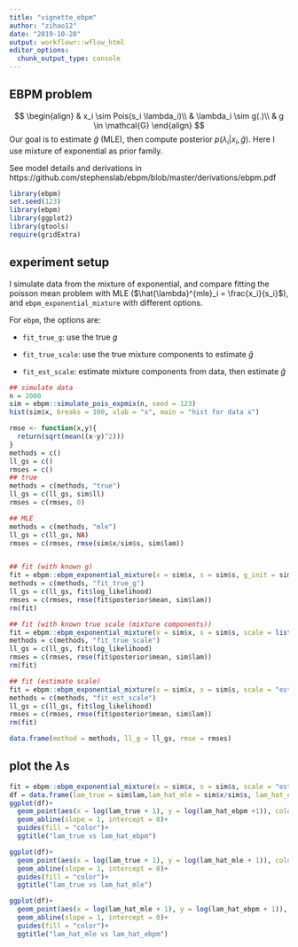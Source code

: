 ```yaml
---
title: "vignette_ebpm"
author: "zihao12"
date: "2019-10-20"
output: workflowr::wflow_html
editor_options:
  chunk_output_type: console
---
```


## EBPM problem
$$
\begin{align}
  & x_i \sim Pois(s_i \lambda_i)\\
  & \lambda_i \sim g(.)\\
  & g \in \mathcal{G}
\end{align}
$$
Our goal is to estimate $\hat{g}$ (MLE), then  compute posterior $p(\lambda_i | x_i, \hat{g})$. Here  I use  mixture of exponential as prior family. 

See model details and derivations in https://github.com/stephenslab/ebpm/blob/master/derivations/ebpm.pdf

```r
library(ebpm)
set.seed(123)
library(ebpm)
library(ggplot2)
library(gtools)
require(gridExtra)
```


## experiment setup
I simulate data from the mixture of exponential, and compare fitting  the poisson mean problem with MLE  ($\hat{\lambda}^{mle}_i = \frac{x_i}{s_i}$), and  `ebpm_exponential_mixture` with  different options. \

For `ebpm`, the options are: \

* `fit_true_g`: use the true $g$ \

* `fit_true_scale`: use the true mixture components to estimate $\hat{g}$\

* `fit_est_scale`: estimate mixture components from data, then  estimate $\hat{g}$ 


```r
## simulate data
n = 2000
sim = ebpm::simulate_pois_expmix(n, seed = 123)
hist(sim$x, breaks = 100, xlab = "x", main = "hist for data x")
```


```r
rmse <- function(x,y){
  return(sqrt(mean((x-y)^2)))
}
methods = c()
ll_gs = c()
rmses = c()
## true
methods = c(methods, "true")
ll_gs = c(ll_gs, sim$ll)
rmses = c(rmses, 0)

## MLE
methods = c(methods, "mle")
ll_gs = c(ll_gs, NA)
rmses = c(rmses, rmse(sim$x/sim$s, sim$lam))


## fit (with known g)
fit = ebpm::ebpm_exponential_mixture(x = sim$x, s = sim$s, g_init = sim$g, fix_g = T)
methods = c(methods, "fit_true_g")
ll_gs = c(ll_gs, fit$log_likelihood)
rmses = c(rmses, rmse(fit$posterior$mean, sim$lam))
rm(fit)

## fit (with known true scale (mixture components))
fit = ebpm::ebpm_exponential_mixture(x = sim$x, s = sim$s, scale = list(shape = sim$g$shape, scale = sim$g$scale))
methods = c(methods, "fit_true_scale")
ll_gs = c(ll_gs, fit$log_likelihood)
rmses = c(rmses, rmse(fit$posterior$mean, sim$lam))
rm(fit)

## fit (estimate scale)
fit = ebpm::ebpm_exponential_mixture(x = sim$x, s = sim$s, scale = "estimate")
methods = c(methods, "fit_est_scale")
ll_gs = c(ll_gs, fit$log_likelihood)
rmses = c(rmses, rmse(fit$posterior$mean, sim$lam))
rm(fit)

data.frame(method = methods, ll_g = ll_gs, rmse = rmses)
```



## plot the $\lambda$s 
```r
fit = ebpm::ebpm_exponential_mixture(x = sim$x, s = sim$s, scale = "estimate")
df = data.frame(lam_true = sim$lam,lam_hat_mle = sim$x/sim$s, lam_hat_ebpm = fit$posterior$mean)
ggplot(df)+
  geom_point(aes(x = log(lam_true + 1), y = log(lam_hat_ebpm +1)), color = "blue")+
  geom_abline(slope = 1, intercept = 0)+
  guides(fill = "color")+
  ggtitle("lam_true vs lam_hat_ebpm")

ggplot(df)+
  geom_point(aes(x = log(lam_true + 1), y = log(lam_hat_mle + 1)), color = "blue")+
  geom_abline(slope = 1, intercept = 0)+
  guides(fill = "color")+
  ggtitle("lam_true vs lam_hat_mle")

ggplot(df)+
  geom_point(aes(x = log(lam_hat_mle + 1), y = log(lam_hat_ebpm + 1)), color = "blue")+
  geom_abline(slope = 1, intercept = 0)+
  guides(fill = "color")+
  ggtitle("lam_hat_mle vs lam_hat_ebpm")
```



